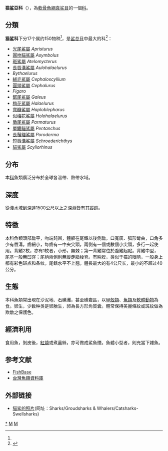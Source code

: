 {{Automatic taxobox
| fossil_range = {{Geological range|晚侏罗世|现代|ref=<ref name=FB>{{FishBase family|family=Scyliorhinidae|year=2009|month=January}}</ref>}}
| taxon = Scyliorhinus
| image =  Chain catshark.png
| image_caption = 链猫鲨
| authority = [[Theodore_Nicholas_Gill|T. N. Gill]], 1862
| subdivision_ranks = [[屬|屬]]
| subdivision =
見內文
}}
'''猫鲨亞科'''（{{Species name|Scyliorhinus}}），為[[軟骨魚綱|軟骨魚綱]][[真鲨目|真鲨目]]的一個[[科_(生物)|科]]。

== 分類 ==
'''猫鲨科'''下分17个属约150物种<ref name="FB" />，是[[鲨总目|鲨总目]]中最大的科<ref name="sharksathomeafm">{{Citation | last = Michael | first = Scott W. | title = Sharks at Home | newspaper = Aquarium Fish Magazine | pages = 20–29 |date=2004-03}}</ref>：
* [[光尾鯊屬|光尾鯊屬]] ''Apristurus''
* [[圓吻貓鯊屬|圓吻貓鯊屬]] ''Asymbolus''
* [[斑鯊屬|斑鯊屬]] ''Atelomycterus''
* [[長唇溝鯊屬|長唇溝鯊屬]] ''Aulohalaelurus''
* ''Bythaelurus''
* [[絨毛鯊屬|絨毛鯊屬]] ''Cephaloscyllium''
* [[圓頭鯊屬|圓頭鯊屬]] ''Cephalurus''
* ''Figaro''
* [[鋸尾鯊屬|鋸尾鯊屬]] ''Galeus''
* [[梅花鯊屬|梅花鯊屬]] ''Halaelurus''
* [[寬瓣鯊屬|寬瓣鯊屬]] ''Haploblepharus''
* [[似梅花鯊屬|似梅花鯊屬]] ''Holohalaelurus''
* [[盾尾鯊屬|盾尾鯊屬]] ''Parmaturus''
* [[單鰭貓鯊屬|單鰭貓鯊屬]] ''Pentanchus''
* [[長鬚貓鯊屬|長鬚貓鯊屬]] ''Poroderma''
* [[短唇溝鯊屬|短唇溝鯊屬]] ''Schroederichthys''
* [[貓鯊屬|貓鯊屬]] ''Scyliorhinus''

== 分布 ==
本[[科|科]]魚類廣泛分布於全球各溫帶、熱帶水域。

== 深度 ==
從淺水域到深達1500公尺以上之深淵皆有其蹤跡。

== 特徵 ==
本科魚類頭部扁平，吻端鈍圓，體軀在尾鰭以後側扁。口寬廣、弧形彎曲，口角多少有唇溝。齒細小，每齒有一中央尖頭，兩側有一個或數個小尖頭，多行一起使用。背鰭2枚，亦有1枚者，小形，無棘；第一背鰭常位於腹鰭起點。背鰭中型，尾基一般無凹窪；尾柄兩側則無縱走脂稜脊。有瞬膜，类似于猫的眼睛，一般身上都有彩色斑点和条纹。尾鳍水平不上翘。體長最大的有4公尺长，最小的不超过40公分。

== 生態 ==
本科魚類常出現在沙泥地、石礫灘，甚至礁岩區，以[[甲殼類|甲殼類]]、[[魚類|魚類]]及[[軟體動物|軟體動物]]為食。卵生，少数种类是卵胎生，卵為長方形角質囊。體常保持美麗條紋或斑紋做為欺敵之保護色。

== 經濟利用 ==
食用魚，剝皮後，[[紅燒|紅燒]]或煮[[薑|薑]]絲，亦可做成鯊魚煙。魚體小型者，則充當下雜魚。

== 参考文献 ==
{{reflist}}
*[https://web.archive.org/web/20131126121555/http://fishbase.sinica.edu.tw/ FishBase]
*[http://fishdb.sinica.edu.tw/ 台灣魚類資料庫] {{Wayback|url=http://fishdb.sinica.edu.tw/ |date=20160304193340 }}

== 外部链接 ==
*[https://web.archive.org/web/20040804164701/http://www.marinethemes.com/cumulus/catalogue.html 猫鲨的照片](网址：Sharks/Groudsharks & Whalers/Catsharks-Swellsharks)

{{Authority control}}
{{Taxonbar|from=Q17149}}
[[Category:猫鲨科|*]]
[[Category:食用鱼|M]]
[[Category:真鲨目|M]]